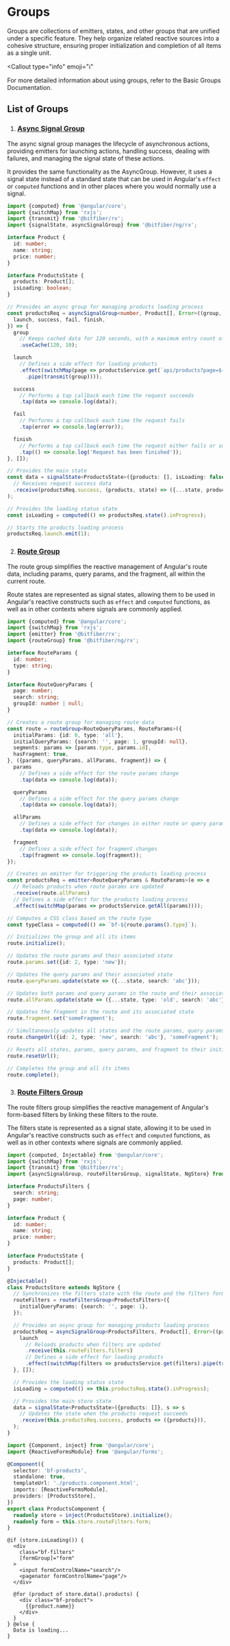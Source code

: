 
# Groups

Groups are collections of emitters, states, and other groups that are unified under a specific
feature. They help organize related reactive sources into a cohesive structure, ensuring proper
initialization and completion of all items as a single unit.

<Callout
  type="info"
  emoji="ℹ️"
>
  For more detailed information about using groups, refer to
  the <RxLink href="store/groups">Basic Groups Documentation</RxLink>.
</Callout>

## List of Groups

1. ### [Async Signal Group](/store/reference/asyncSignalGroupFn)

The async signal group manages the lifecycle of asynchronous actions, providing emitters for
launching actions, handling success, dealing with failures, and managing the signal state of
these actions.

It provides the same functionality as the <RxLink href="store/reference/asyncGroup">AsyncGroup</RxLink>.
However, it uses a signal state instead of a standard state that can be used in Angular's `effect`
or `computed` functions and in other places where you would normally use a signal.

```ts copy
import {computed} from '@angular/core';
import {switchMap} from 'rxjs';
import {transmit} from '@bitfiber/rx';
import {signalState, asyncSignalGroup} from '@bitfiber/ng/rx';

interface Product {
  id: number;
  name: string;
  price: number;
}

interface ProductsState {
  products: Product[];
  isLoading: boolean;
}

// Provides an async group for managing products loading process
const productsReq = asyncSignalGroup<number, Product[], Error>((group, {
  launch, success, fail, finish,
}) => {
  group
    // Keeps cached data for 120 seconds, with a maximum entry count of 10
    .useCache(120, 10);

  launch
    // Defines a side effect for loading products
    .effect(switchMap(page => productsService.get(`api/products?page=${page}`)
      .pipe(transmit(group))));

  success
    // Performs a tap callback each time the request succeeds
    .tap(data => console.log(data));

  fail
    // Performs a tap callback each time the request fails
    .tap(error => console.log(error));

  finish
    // Performs a tap callback each time the request either fails or succeeds
    .tap(() => console.log('Request has been finished'));
}, []);

// Provides the main state
const data = signalState<ProductsState>({products: [], isLoading: false}, s => s
  // Receives request success data
  .receive(productsReq.success, (products, state) => ({...state, products}))
);

// Provides the loading status state
const isLoading = computed(() => productsReq.state().inProgress);

// Starts the products loading process
productsReq.launch.emit(1);
```

2. ### [Route Group](/store/reference/routeGroupFn)

The route group simplifies the reactive management of Angular's route data, including params,
query params, and the fragment, all within the current route.

Route states are represented as signal states, allowing them to be used in Angular's reactive
constructs such as `effect` and `computed` functions, as well as in other contexts where signals
are commonly applied.

```ts copy
import {computed} from '@angular/core';
import {switchMap} from 'rxjs';
import {emitter} from '@bitfiber/rx';
import {routeGroup} from '@bitfiber/ng/rx';

interface RouteParams {
  id: number;
  type: string;
}

interface RouteQueryParams {
  page: number;
  search: string;
  groupId: number | null;
}

// Creates a route group for managing route data
const route = routeGroup<RouteQueryParams, RouteParams>({
  initialParams: {id: 0, type: 'all'},
  initialQueryParams: {search: '', page: 1, groupId: null},
  segments: params => [params.type, params.id],
  hasFragment: true,
}, ({params, queryParams, allParams, fragment}) => {
  params
    // Defines a side effect for the route params change
    .tap(data => console.log(data));

  queryParams
    // Defines a side effect for the query params change
    .tap(data => console.log(data));

  allParams
    // Defines a side effect for changes in either route or query params
    .tap(data => console.log(data));

  fragment
    // Defines a side effect for fragment changes
    .tap(fragment => console.log(fragment));
});

// Creates an emitter for triggering the products loading process
const productsReq = emitter<RouteQueryParams & RouteParams>(e => e
  // Reloads products when route params are updated
  .receive(route.allParams)
  // Defines a side effect for the products loading process
  .effect(switchMap(params => productsService.getAll(params))));

// Computes a CSS class based on the route type
const typeClass = computed(() => `bf-${route.params().type}`);

// Initializes the group and all its items
route.initialize();

// Updates the route params and their associated state
route.params.set({id: 2, type: 'new'});

// Updates the query params and their associated state
route.queryParams.update(state => ({...state, search: 'abc'}));

// Updates both params and query params in the route and their associated states
route.allParams.update(state => ({...state, type: 'old', search: 'abc'}));

// Updates the fragment in the route and its associated state
route.fragment.set('someFragment');

// Simultaneously updates all states and the route params, query params, and fragment
route.changeUrl({id: 2, type: 'new', search: 'abc'}, 'someFragment');

// Resets all states, params, query params, and fragment to their initial values
route.resetUrl();

// Completes the group and all its items
route.complete();
```

3. ### [Route Filters Group](/store/reference/routeFiltersGroupFn)

The route filters group simplifies the reactive management of Angular's form-based filters by
linking these filters to the route.

The filters state is represented as a signal state, allowing it to be used in Angular's reactive
constructs such as `effect` and `computed` functions, as well as in other contexts where signals
are commonly applied.

```ts copy filename="products.store.ts"
import {computed, Injectable} from '@angular/core';
import {switchMap} from 'rxjs';
import {transmit} from '@bitfiber/rx';
import {asyncSignalGroup, routeFiltersGroup, signalState, NgStore} from '@bitfiber/ng/rx';

interface ProductsFilters {
  search: string;
  page: number;
}

interface Product {
  id: number;
  name: string;
  price: number;
}

interface ProductsState {
  products: Product[];
}

@Injectable()
class ProductsStore extends NgStore {
  // Synchronizes the filters state with the route and the filters form
  routeFilters = routeFiltersGroup<ProductsFilters>({
    initialQueryParams: {search: '', page: 1},
  });

  // Provides an async group for managing products loading process
  productsReq = asyncSignalGroup<ProductsFilters, Product[], Error>((productsReq, {launch}) => {
    launch
      // Reloads products when filters are updated
      .receive(this.routeFilters.filters)
      // Defines a side effect for loading products
      .effect(switchMap(filters => productsService.get(filters).pipe(transmit(productsReq))));
  }, []);

  // Provides the loading status state
  isLoading = computed(() => this.productsReq.state().inProgress);

  // Provides the main store state
  data = signalState<ProductsState>({products: []}, s => s
    // Updates the state when the products request succeeds
    .receive(this.productsReq.success, products => ({products})),
  );
}
```

```ts copy filename="products.component.ts"
import {Component, inject} from '@angular/core';
import {ReactiveFormsModule} from '@angular/forms';

@Component({
  selector: 'bf-products',
  standalone: true,
  templateUrl: './products.component.html',
  imports: [ReactiveFormsModule],
  providers: [ProductsStore],
})
export class ProductsComponent {
  readonly store = inject(ProductsStore).initialize();
  readonly form = this.store.routeFilters.form;
}
```

```angular-html copy filename="products.component.html"
@if (store.isLoading()) {
  <div
    class="bf-filters"
    [formGroup]="form"
  >
    <input formControlName="search"/>
    <pagenator formControlName="page"/>
  </div>

  @for (product of store.data().products) {
    <div class="bf-product">
      {{product.name}}
    </div>
  }
} @else {
  Data is loading...
}
```
